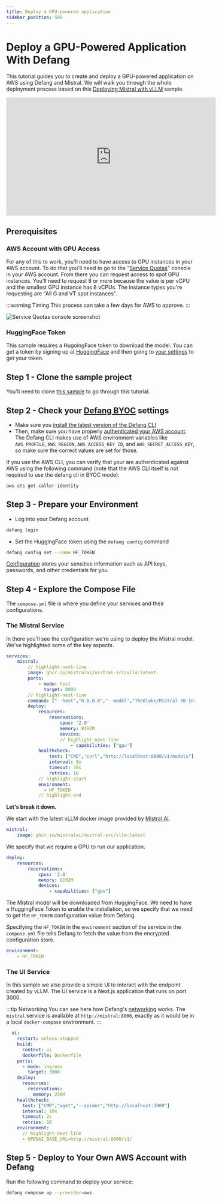 ```yaml
---
title: Deploy a GPU-powered application
sidebar_position: 500
---
```


# Deploy a GPU-Powered Application With Defang

This tutorial guides you to create and deploy a GPU-powered application on AWS using Defang and Mistral. We will walk you through the whole deployment process based on this [Deploying Mistral with vLLM](https://github.com/DefangLabs/samples/tree/main/samples/vllm) sample.

<iframe width="560" height="315" src="https://www.youtube.com/embed/kynFa2zU7hQ?si=qdV0xa6vkhMFJ6qv" title="YouTube video player" frameborder="0" allow="accelerometer; autoplay; clipboard-write; encrypted-media; gyroscope; picture-in-picture; web-share" referrerpolicy="strict-origin-when-cross-origin" allowfullscreen></iframe>

## Prerequisites

### AWS Account with GPU Access

For any of this to work, you'll need to have access to GPU instances in your AWS account. To do that you'll need to go to the "[Service Quotas](https://console.aws.amazon.com/servicequotas/home)" console in your AWS account. From there you can request access to spot GPU instances. You'll need to request 8 or more because the value is per vCPU and the smallest GPU instance has 8 vCPUs. The instance types you're requesting are "All G and VT spot instances".

:::warning Timing
This process can take a few days for AWS to approve.
:::

![Service Quotas console screenshot](/img/gpu-tutorial/quotas.png)

### HuggingFace Token

This sample requires a HugoingFace token to download the model. You can get a token by signing up at [HuggingFace](https://huggingface.co/join) and then going to [your settings](https://huggingface.co/settings/tokens) to get your token.

## Step 1 - Clone the sample project

You'll need to clone [this sample](https://github.com/DefangLabs/samples/tree/main/samples/vllm) to go through this tutorial.

## Step 2 - Check your [Defang BYOC](../concepts/defang-byoc.md) settings

* Make sure you [install the latest version of the Defang CLI](../getting-started/installing.md)
* Then, make sure you have properly [authenticated your AWS account](https://docs.aws.amazon.com/cli/latest/userguide/cli-chap-configure.html). The Defang CLI makes use of AWS environment variables like `AWS_PROFILE`, `AWS_REGION`, `AWS_ACCESS_KEY_ID`, and `AWS_SECRET_ACCESS_KEY`, so make sure the correct values are set for those.

If you use the AWS CLI, you can verify that your are authenticated against AWS using the following command (note that the AWS CLI itself is not required to use the defang cli in BYOC mode):
```bash
aws sts get-caller-identity
```


## Step 3 - Prepare your Environment
* Log into your Defang account
```bash
defang login
```

* Set the HuggingFace token using the `defang config` command
```bash
defang config set --name HF_TOKEN
```

[Configuration](../concepts/configuration.md) stores your sensitive information such as API keys, passwords, and other credentials for you.


## Step 4 - Explore the Compose File

The `compose.yml` file is where you define your services and their configurations.

### The Mistral Service

In there you'll see the configuration we're using to deploy the Mistral model. We've highlighted some of the key aspects.

```yaml
services:
    mistral:
        // highlight-next-line
        image: ghcr.io/mistralai/mistral-src/vllm:latest
        ports:
            - mode: host
              target: 8000
        // highlight-next-line
        command: ["--host","0.0.0.0","--model","TheBloke/Mistral-7B-Instruct-v0.2-AWQ","--quantization","awq","--dtype","auto","--tensor-parallel-size","1","--gpu-memory-utilization",".95","--max-model-len","8000"]
        deploy:
            resources:
                reservations:
                    cpus: '2.0'
                    memory: 8192M
                    devices:
                    // highlight-next-line
                        - capabilities: ["gpu"]
            healthcheck:
                test: ["CMD","curl","http://localhost:8000/v1/models"]
                interval: 5m
                timeout: 30s
                retries: 10
            // highlight-start
            environment:
              - HF_TOKEN
            // highlight-end
```

**Let's break it down.**

We start with the latest vLLM docker image provided by [Mistral AI](https://docs.mistral.ai/self-deployment/vllm/).

```yaml
mistral:
    image: ghcr.io/mistralai/mistral-src/vllm:latest
```

We specify that we require a GPU to run our application.

```yaml
deploy:
    resources:
        reservations:
            cpus: '2.0'
            memory: 8192M
            devices:
                - capabilities: ["gpu"]
```

The Mistral model will be downloaded from HuggingFace. We need to have a HuggingFace Token to enable the installation, so we specify that we need to get the `HF_TOKEN` configuration value from Defang.

Specifying the `HF_TOKEN` in the `environment` section of the service in the `compose.yml` file tells Defang to fetch the value from the encrypted configuration store.

```yaml
environment:
    - HF_TOKEN
```

### The UI Service

In this sample we also provide a simple UI to interact with the endpoint created by vLLM. The UI service is a Next.js application that runs on port 3000.

:::tip Networking
You can see here how Defang's [networking](../concepts//networking.mdx) works. The `mistral` service is available at `http://mistral:8000`, exactly as it would be in a local `docker-compose` environment.
:::

```yaml
  ui:
    restart: unless-stopped
    build:
      context: ui
      dockerfile: Dockerfile
    ports:
      - mode: ingress
        target: 3000
    deploy:
      resources:
        reservations:
          memory: 256M
    healthcheck:
      test: ["CMD","wget","--spider","http://localhost:3000"]
      interval: 10s
      timeout: 2s
      retries: 10
    environment:
      // highlight-next-line
      - OPENAI_BASE_URL=http://mistral:8000/v1/
```


## Step 5 - Deploy to Your Own AWS Account with Defang

Run the following command to deploy your service:

```bash
defang compose up --provider=aws
```
